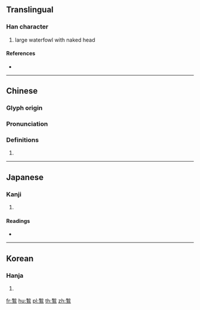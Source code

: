{{character info/new}}
{{also|鹙}}
==Translingual==

===Han character===
{{Han char|rn=196|rad=鳥|as=09|sn=20|four=29327|canj=HFHAF}}

# large waterfowl with naked head

====References====
* {{Han ref|kx=1494.260|dkj=47094|dj=2024.210|hdz=74646.120|uh=9D96|ud=40342|bh=F5AE|bd=62894}}

----

==Chinese==
{{zh-forms|s=鹙}}

===Glyph origin===
{{Han etym}}

===Pronunciation===
{{zh-pron
|m=qiū
|c=cau1
|h=pfs=
|md=
|mn=
|w=
|mc=y
|oc=y
|cat=
}}

===Definitions===
{{zh-hanzi}}

# {{rfdef|lang=zh}}

----

==Japanese==

===Kanji===
{{ja-kanji|grade=|rs=鳥09}}

# {{defn|lang=ja|sort=鳥09}}

====Readings====
* {{ja-readings|on=[[しゅう]] (shū), [[しゅ]] (shu)|kun=[[う]] (u)}}

----

==Korean==

===Hanja===
{{ko-hanja|hangeul=추|eumhun=|rv=chu|mr=ch'u|y=chwu}}

# {{defn|lang=ko|sort=鳥09}}

[[fr:鶖]]
[[hu:鶖]]
[[pl:鶖]]
[[th:鶖]]
[[zh:鶖]]